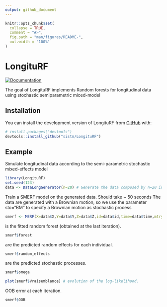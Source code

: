 ```yaml
---
output: github_document
---
```


<!-- README.md is generated from README.Rmd. Please edit that file -->

```r
knitr::opts_chunk$set(
  collapse = TRUE,
  comment = "#>",
  fig.path = "man/figures/README-",
  out.width = "100%"
)
```

# LongituRF

<!-- badges: start -->
[![Documentation](https://img.shields.io/website?url=https%3A%2F%2Fpnavaro.github.io%2FLongituRF%2F)](https://pnavaro.github.io/LongituRF/)

<!-- badges: end -->

The goal of LongituRF implements Random forests for longitudinal
data using stochastic semiparametric miced-model

## Installation

You can install the development version of LongituRF from [GitHub](https://github.com/) with:

``` r
# install.packages("devtools")
devtools::install_github("sistm/LongituRF")
```

## Example

Simulate longitudinal data according to the semi-parametric stochastic mixed-effects model

```r
library(LongituRF)
set.seed(123)
data <- DataLongGenerator(n=20) # Generate the data composed by n=20 individuals.
```

Train a SMERF model on the generated data. Should take ~ 50 seconds
The data are generated with a Brownian motion,
so we use the parameter sto="BM" to specify a Brownian motion as stochastic process

```r
smerf <- MERF(X=data$X,Y=data$Y,Z=data$Z,id=data$id,time=data$time,mtry=2,ntree=500,sto="BM")
```

is the fitted random forest (obtained at the last iteration).

```r
smerf$forest 
```

are the predicted random effects for each individual.

```r
smerf$random_effects 
```

are the predicted stochastic processes.

```r
smerf$omega 
```

```r
plot(smerf$Vraisemblance) # evolution of the log-likelihood.
```

OOB error at each iteration.

```r
smerf$OOB 
```
